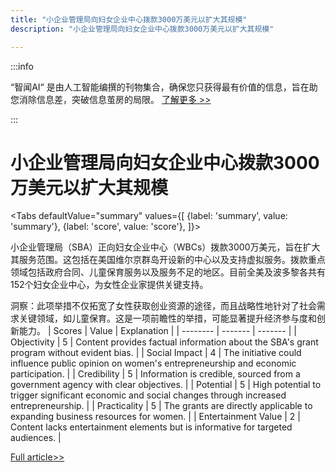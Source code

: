 ```yaml
---
title: "小企业管理局向妇女企业中心拨款3000万美元以扩大其规模"
description: "小企业管理局向妇女企业中心拨款3000万美元以扩大其规模"

---
```



:::info

“智闻AI“ 是由人工智能编撰的刊物集合，确保您只获得最有价值的信息，旨在助您消除信息差，突破信息茧房的局限。  [了解更多 >>](/)

:::

# 小企业管理局向妇女企业中心拨款3000万美元以扩大其规模


<Tabs
	defaultValue="summary"
	values={[
	{label: 'summary', value: 'summary'},
	{label: 'score', value: 'score'},
]}>
<TabItem value="summary">


小企业管理局（SBA）正向妇女企业中心（WBCs）拨款3000万美元，旨在扩大其服务范围。这包括在美国维尔京群岛开设新的中心以及支持虚拟服务。拨款重点领域包括政府合同、儿童保育服务以及服务不足的地区。目前全美及波多黎各共有152个妇女企业中心，为女性企业家提供关键支持。

洞察：此项举措不仅拓宽了女性获取创业资源的途径，而且战略性地针对了社会需求关键领域，如儿童保育。这是一项前瞻性的举措，可能显著提升经济参与度和创新能力。
</TabItem>
<TabItem value="score">
	| Scores     | Value   | Explanation |
	| -------- | ------- | ------- |
	| Objectivity  | 5    | Content provides factual information about the SBA's grant program without evident bias.    |
	| Social Impact | 4     | The initiative could influence public opinion on women's entrepreneurship and economic participation.    |
	| Credibility    | 5    | Information is credible, sourced from a government agency with clear objectives.    |
	| Potential    | 5    | High potential to trigger significant economic and social changes through increased entrepreneurship.    |
	| Practicality    | 5    | The grants are directly applicable to expanding business resources for women.    |
	| Entertainment Value    | 2    | Content lacks entertainment elements but is informative for targeted audiences.    |
</TabItem>
</Tabs>

[Full article>>](https://apnews.com/article/small-business-women-business-centers-grants-c775cf4639207170b2e6d889d4496772)

